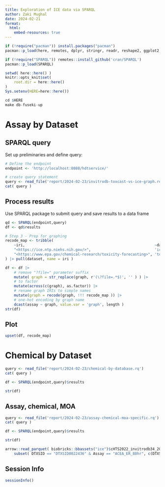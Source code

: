 ```yaml
---
title: Exploration of ICE data via SPARQL
author: Zaki Mughal
date: 2024-02-21
format:
  html:
    embed-resources: true
---
```


```r
if (!require("pacman")) install.packages("pacman")
pacman::p_load(here, remotes, dplyr, stringr, readr, reshape2, ggplot2, ComplexUpset)

if (!require("SPARQL")) remotes::install_github('cran/SPARQL')
pacman::p_load(SPARQL)

setwd( here::here() )
knitr::opts_knit$set(
    root.dir = here::here()
)
Sys.setenv(HERE=here::here())
```


```r
cd $HERE
make db-fuseki-up
```

# Assay by Dataset

## SPARQL query

Set up preliminaries and define query:

```r
# Define the endpoint
endpoint <- 'http://localhost:8080/hdtservice/'

# create query statement
query <- read_file('report/2024-02-23/invitrodb-toxcast-vs-ice-graph.rq')
cat( query )
```

## Process results

Use SPARQL package to submit query and save results to a data frame
```r
qd <- SPARQL(endpoint,query)
df <- qd$results

# Step 3 - Prep for graphing
recode_map <- tribble(
	~iri,                                                           ~dataset,
	"<https://ice.ntp.niehs.nih.gov/>",                             'ice',
	"<https://www.epa.gov/chemical-research/toxicity-forecasting>", 'toxcast'
) |> pull(dataset, name = iri )

df <- df |>
	# remove "?file=" parameter suffix
	mutate( graph = str_replace(graph, r'(\?file=.*$)', '' ) ) |>
	# to factor
	mutate(across(c(graph), as.factor)) |>
	# rename graph IRIs to simple names
	mutate(graph = recode(graph, !!! recode_map )) |>
	# one-hot encoding by graph name
	dcast(assay ~ graph, value.var = 'graph', length )
str(df)
```

## Plot

```r
upset(df, recode_map)
```

# Chemical by Dataset

```r
query <- read_file('report/2024-02-23/chemical-by-database.rq')
cat( query )

df <- SPARQL(endpoint,query)$results

str(df)
```

## Assay, chemical, MOA


```r
query <- read_file('report/2024-02-23/assay-chemical-moa-specific.rq')
cat( query )

df <- SPARQL(endpoint,query)$results

str(df)
```

```r
arrow::read_parquet( biobricks::bbassets("ice")$cHTS2022_invitrodb34_20220302_parquet) |>
	subset( DTXSID == "DTXSID0022436" & Assay == "ACEA_ER_80hr", c(DTXSID, Assay, ChemicalName, Endpoint, Response, ResponseUnit) )
```

## Session Info
```r
sessionInfo()
```
